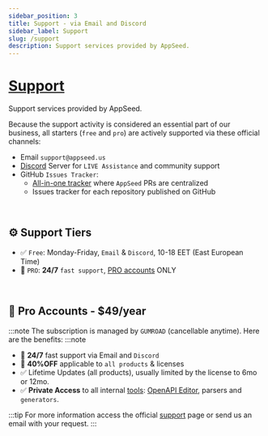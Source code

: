```yaml
---
sidebar_position: 3
title: Support - via Email and Discord
sidebar_label: Support
slug: /support
description: Support services provided by AppSeed.
---
```


# [Support](https://appseed.us/support/)


<SubHeading color="#25c2a0">Support services provided by AppSeed.</SubHeading>

Because the support activity is considered an essential part of our business, all starters (`free` and `pro`) are actively supported via these official channels:

- Email `support@appseed.us`
- [Discord](https://discord.gg/fZC6hup) Server for `LIVE Assistance` and community support
- GitHub `Issues Tracker`:
  - [All-in-one tracker](https://github.com/app-generator/app-generator/issues) where `AppSeed` PRs are centralized
  - Issues tracker for each repository published on GitHub

<br />

## ⚙️ Support Tiers

- ✅ `Free`: Monday-Friday, `Email` & `Discord`, 10-18 EET (East European Time)
- 🚀 `PRO`: **24/7** `fast support`, [PRO accounts](https://appseed.us/terms/) ONLY

<br />

## 🚀 Pro Accounts - $49/year

:::note
The subscription is managed by `GUMROAD` (cancellable anytime). Here are the benefits:
:::note

- 🚀 **24/7** fast support via Email and `Discord`
- 🎁 **40%OFF** applicable to `all products` & licenses
- ✅ Lifetime Updates (all products), usually limited by the license to 6mo or 12mo.
- ✅ **Private Access** to all internal [tools](https://appseed.us/developer-tools/): [OpenAPI Editor](https://appseed.us/generator/openapi/), parsers and `generators`.

:::tip
For more information access the official [support](https://appseed.us/support/) page or send us an email with your request.
:::
